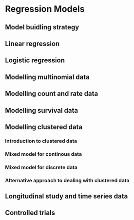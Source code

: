 # Regression Models

## Model buidling strategy

## Linear regression 

## Logistic regression 

## Modelling multinomial data

## Modelling count and rate data

## Modelling survival data

## Modelling clustered data

### Introduction to clustered data

### Mixed model for continous data

### Mixed model for discrete data

### Alternative approach to dealing with clustered data

## Longitudinal study and time series data

## Controlled trials